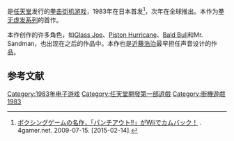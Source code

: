 {{NoteTA
| G1=Games
}}
{{Infobox VG
| title = 拳无虚发
| japanese = パンチアウト!!
| english = Punch-Out!!
| image= File:Punch Out (1983 video game).jpg
| caption =
| developer = '''街机'''<br />{{link-en|任天堂綜合開發本部|Nintendo Integrated Research & Development|任天堂開發第三部}}<br />'''Game & Watch'''<br />[[任天堂开发第一部|任天堂开发第一部]]
| publisher = [[任天堂|任天堂]]
| producer = [[竹田玄洋|竹田玄洋]]
| artist = [[宮本茂|宮本茂]]
| composer = [[近藤浩治|近藤浩治]]
| release = '''街机'''{{vgr|JP|1983年12月|NA|1984年2月|EU|1984年7月}}'''Game & Watch'''<br />1984年7月31日
| genre = [[体育游戏|体育]]、[[格斗游戏|格斗]]
| modes = [[单人电子游戏|单人]]
| platforms = [[街机|街机]]、[[Game_&_Watch|Game & Watch]]
| series= [[拳无虚发系列|拳无虚发系列]]
}}

{{vgname|拳无虚发|ja=パンチアウト!!|en=Punch-Out!!}}是[[任天堂|任天堂]]发行的[[拳击|拳击]][[街机游戏|街机游戏]]，1983年在日本首发<ref>[http://www.4gamer.net/games/095/G009525/20090715007/ ボクシングゲームの名作，「パンチアウト!!」がWiiでカムバック！] {{Wayback|url=http://www.4gamer.net/games/095/G009525/20090715007/ |date=20190404143109 }}. 4gamer.net. 2009-07-15. [2015-02-14].</ref>，次年在全球推出。本作为[[拳无虚发系列|拳无虚发系列]]的首作。

本作创作的许多角色，如[[Glass_Joe|Glass Joe]]、[[Piston_Hurricane|Piston Hurricane]]、[[Bald_Bull|Bald Bull]]和Mr. Sandman，也出现在之后的作品中。本作也是[[近藤浩治|近藤浩治]]最早担任声音设计的作品。

== 参考文献 ==
{{Reflist}}

{{DEFAULTSORT:Punch Out}}
[[Category:1983年电子游戏|Category:1983年电子游戏]]
[[Category:任天堂開發第一部遊戲|Category:任天堂開發第一部遊戲]]
[[Category:街機遊戲|Category:街機遊戲]]
[[Category:拳无虚发系列|1983]]

{{Nintendo-stub}}
{{Sports-videogame-stub}}